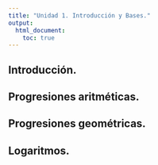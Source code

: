```yaml
---
title: "Unidad 1. Introducción y Bases."
output:
  html_document:
    toc: true
---
```


## Introducción.

## Progresiones aritméticas.

## Progresiones geométricas.

## Logaritmos.




